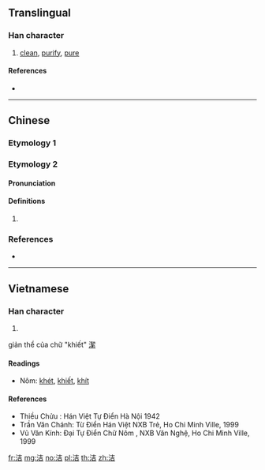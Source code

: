 {{also|潔}}
==Translingual==

===Han character===
{{Han char|rn=85|rad=水|as=06|sn=9|four=34161|canj=EGR}}

# [[clean]], [[purify]], [[pure]]

====References====
* {{Han ref|kx=0619.150|dkj=17350|dj=1014.100|hdz=31602.010|uh=6D01|ud=27905|bh=CFA1|bd=53153}}

----

==Chinese==

===Etymology 1===
{{zh-see|潔}}

===Etymology 2===
{{zh-forms}}

====Pronunciation====
{{zh-pron
|m=jí
|c=git3
|mc=y
|oc=
|cat=
}}

====Definitions====
{{zh-hanzi}}

# {{rfdef|zh}}

===References===
* {{R:twedu|C06132}}

----

==Vietnamese==

===Han character===
{{vi-hantu|khiết|rs=水06}}

# {{defn|lang=vi|sort=水06}}
giản thể của chữ "khiết" [[潔]]

====Readings====
* Nôm: [[khét]], [[khiết]], [[khít]]

====References====
* Thiều Chửu : Hán Việt Tự Điển Hà Nội 1942
* Trần Văn Chánh: Từ Điển Hán Việt NXB Trẻ, Ho Chi Minh Ville, 1999
* Vũ Văn Kính: Đại Tự Điển Chữ Nôm , NXB Văn Nghệ, Ho Chi Minh Ville, 1999

[[fr:洁]]
[[mg:洁]]
[[no:洁]]
[[pl:洁]]
[[th:洁]]
[[zh:洁]]